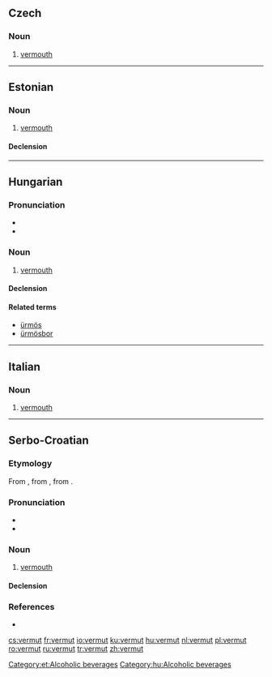 ==Czech==

===Noun===
{{cs-noun|g=m}}

# [[vermouth]]

----

==Estonian==
{{wikipedia|lang=et}}

===Noun===
{{et-noun}}

# [[vermouth]]

====Declension====
{{rfinfl|et|noun}}

[[Category:et:Alcoholic beverages]]

----

==Hungarian==

===Pronunciation===
* {{IPA|/ˈvɛrmut/|lang=hu}}
* {{hyphenation|ver|mut}}

===Noun===
{{hu-noun|ok}}

# [[vermouth]]

====Declension====
{{hu-decl-ok|vermu|t|ot}}{{hu-pos-otok|vermut|j|jai}}

====Related terms====
* [[ürmös]]
* [[ürmösbor]]

[[Category:hu:Alcoholic beverages]]

----

==Italian==

===Noun===
{{head|it|noun|g=m|inv}}

# [[vermouth]]

----

==Serbo-Croatian==

===Etymology===
From {{etyl|en|sh}} {{term|vermouth|lang=en}}, from {{etyl|fr|sh}} {{term|vermout|lang=fr}}, from {{etyl|de|sh}} {{term|Wermut|lang=de}}.

===Pronunciation===
* {{IPA|/ʋěrmut/|lang=sh}}
* {{hyphenation|ver|mut}}

===Noun===
{{sh-noun|g=m|head=vèrmut|r|вермут|вѐрмут}}

# [[vermouth]]

====Declension====
{{sh-decl-noun
|vermut|vermuti
|vermuta|vermuta
|vermutu|vermutima
|vermut|vermute
|vermute|vermuti
|vermutu|vermutima
|vermutom|vermutima
}}

===References===
* {{R:sh:HJP|f19uWhJ1}}

[[cs:vermut]]
[[fr:vermut]]
[[io:vermut]]
[[ku:vermut]]
[[hu:vermut]]
[[nl:vermut]]
[[pl:vermut]]
[[ro:vermut]]
[[ru:vermut]]
[[tr:vermut]]
[[zh:vermut]]